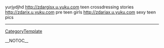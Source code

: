 yurjydjhd http://zdargisx.u.yuku.com teen crossdressing stories
http://zdarix.u.yuku.com pre teen girls
http://zdariax.u.yuku.com sexy teen pics
----
[[CategoryTemplate]]

__NOTOC__